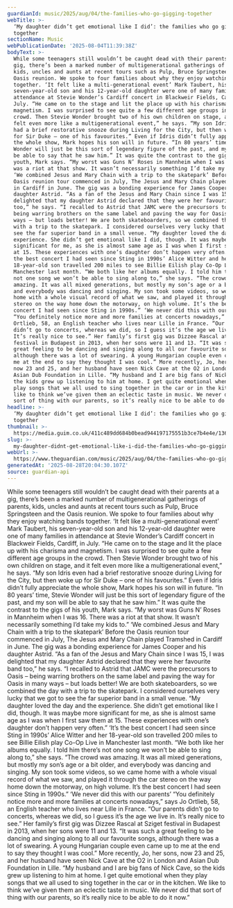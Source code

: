 ```yaml
---
guardianId: music/2025/aug/04/the-families-who-go-gigging-together
webTitle: >-
  ‘My daughter didn’t get emotional like I did’: the families who go gigging
  together
sectionName: Music
webPublicationDate: '2025-08-04T11:39:38Z'
bodyText: >-
  While some teenagers still wouldn’t be caught dead with their parents at a
  gig, there’s been a marked number of multigenerational gatherings of parents,
  kids, uncles and aunts at recent tours such as Pulp, Bruce Springsteen and the
  Oasis reunion. We spoke to four families about why they enjoy watching bands
  together. ‘It felt like a multi-generational event’ Mark Taubert, his
  seven-year-old son and his 12-year-old daughter were one of many families in
  attendance at Stevie Wonder’s Cardiff concert in Blackweir Fields, Cardiff, in
  July. “He came on to the stage and lit the place up with his charisma and
  magnetism. I was surprised to see quite a few different age groups in the
  crowd. Then Stevie Wonder brought two of his own children on stage, and it
  felt even more like a multigenerational event,” he says. “My son Idris even
  had a brief restorative snooze during Living for the City, but then woke up
  for Sir Duke – one of his favourites.” Even if Idris didn’t fully appreciate
  the whole show, Mark hopes his son will in future. “In 80 years’ time, Stevie
  Wonder will just be this sort of legendary figure of the past, and my son will
  be able to say that he saw him.” It was quite the contrast to the gigs of his
  youth, Mark says. “My worst was Guns N’ Roses in Mannheim when I was 16. There
  was a riot at that show. It wasn’t necessarily something I’d take my kids to.”
  ‘We combined Jesus and Mary Chain with a trip to the skatepark’ Before the
  Oasis reunion tour commenced in July, The Jesus and Mary Chain played Tramshed
  in Cardiff in June. The gig was a bonding experience for James Cooper and his
  daughter Astrid. “As a fan of the Jesus and Mary Chain since I was 15, I was
  delighted that my daughter Astrid declared that they were her favourite band
  too,” he says. “I recalled to Astrid that JAMC were the precursors to Oasis –
  being warring brothers on the same label and paving the way for Oasis in many
  ways – but loads better! We are both skateboarders, so we combined the day
  with a trip to the skatepark. I considered ourselves very lucky that we got to
  see the far superior band in a small venue. “My daughter loved the day and the
  experience. She didn’t get emotional like I did, though. It was maybe more
  significant for me, as she is almost same age as I was when I first saw them
  at 15. These experiences with one’s daughter don’t happen very often.” ‘It’s
  the best concert I had seen since Sting in 1990s’ Alice Witter and her
  18-year-old son travelled 200 miles to see Billie Eilish play Co-Op Live in
  Manchester last month. “We both like her albums equally. I told him there’s
  not one song we won’t be able to sing along to,” she says. “The crowd was
  amazing. It was all mixed generations, but mostly my son’s age or a bit older,
  and everybody was dancing and singing. My son took some videos, so we came
  home with a whole visual record of what we saw, and played it through the car
  stereo on the way home down the motorway, on high volume. It’s the best
  concert I had seen since Sting in 1990s.” ‘We never did this with our parents’
  “You definitely notice more and more families at concerts nowadays,” says Jo
  Ortlieb, 58, an English teacher who lives near Lille in France. “Our parents
  didn’t go to concerts, whereas we did, so I guess it’s the age we live in.
  It’s really nice to see.” Her family’s first gig was Dizzee Rascal at Sziget
  festival in Budapest in 2013, when her sons were 11 and 13. “It was such a
  great feeling to be dancing and singing along to all our favourite songs,
  although there was a lot of swearing. A young Hungarian couple even came up to
  me at the end to say they thought I was cool.” More recently, Jo, her sons,
  now 23 and 25, and her husband have seen Nick Cave at the O2 in London and
  Asian Dub Foundation in Lille. “My husband and I are big fans of Nick Cave, so
  the kids grew up listening to him at home. I get quite emotional when they
  play songs that we all used to sing together in the car or in the kitchen. We
  like to think we’ve given them an eclectic taste in music. We never did that
  sort of thing with our parents, so it’s really nice to be able to do it now.”
headline: >-
  ‘My daughter didn’t get emotional like I did’: the families who go gigging
  together
thumbnail: >-
  https://media.guim.co.uk/411c489dd684b0bead944197175551b3ce7b4e4e/136_217_2203_1763/500.jpg
slug: >-
  my-daughter-didnt-get-emotional-like-i-did-the-families-who-go-gigging-together
webUrl: >-
  https://www.theguardian.com/music/2025/aug/04/the-families-who-go-gigging-together
generatedAt: '2025-08-28T20:04:30.107Z'
source: guardian-api
---
```

While some teenagers still wouldn’t be caught dead with their parents at a gig, there’s been a marked number of multigenerational gatherings of parents, kids, uncles and aunts at recent tours such as Pulp, Bruce Springsteen and the Oasis reunion. We spoke to four families about why they enjoy watching bands together. ‘It felt like a multi-generational event’ Mark Taubert, his seven-year-old son and his 12-year-old daughter were one of many families in attendance at Stevie Wonder’s Cardiff concert in Blackweir Fields, Cardiff, in July. “He came on to the stage and lit the place up with his charisma and magnetism. I was surprised to see quite a few different age groups in the crowd. Then Stevie Wonder brought two of his own children on stage, and it felt even more like a multigenerational event,” he says. “My son Idris even had a brief restorative snooze during Living for the City, but then woke up for Sir Duke – one of his favourites.” Even if Idris didn’t fully appreciate the whole show, Mark hopes his son will in future. “In 80 years’ time, Stevie Wonder will just be this sort of legendary figure of the past, and my son will be able to say that he saw him.” It was quite the contrast to the gigs of his youth, Mark says. “My worst was Guns N’ Roses in Mannheim when I was 16. There was a riot at that show. It wasn’t necessarily something I’d take my kids to.” ‘We combined Jesus and Mary Chain with a trip to the skatepark’ Before the Oasis reunion tour commenced in July, The Jesus and Mary Chain played Tramshed in Cardiff in June. The gig was a bonding experience for James Cooper and his daughter Astrid. “As a fan of the Jesus and Mary Chain since I was 15, I was delighted that my daughter Astrid declared that they were her favourite band too,” he says. “I recalled to Astrid that JAMC were the precursors to Oasis – being warring brothers on the same label and paving the way for Oasis in many ways – but loads better! We are both skateboarders, so we combined the day with a trip to the skatepark. I considered ourselves very lucky that we got to see the far superior band in a small venue. “My daughter loved the day and the experience. She didn’t get emotional like I did, though. It was maybe more significant for me, as she is almost same age as I was when I first saw them at 15. These experiences with one’s daughter don’t happen very often.” ‘It’s the best concert I had seen since Sting in 1990s’ Alice Witter and her 18-year-old son travelled 200 miles to see Billie Eilish play Co-Op Live in Manchester last month. “We both like her albums equally. I told him there’s not one song we won’t be able to sing along to,” she says. “The crowd was amazing. It was all mixed generations, but mostly my son’s age or a bit older, and everybody was dancing and singing. My son took some videos, so we came home with a whole visual record of what we saw, and played it through the car stereo on the way home down the motorway, on high volume. It’s the best concert I had seen since Sting in 1990s.” ‘We never did this with our parents’ “You definitely notice more and more families at concerts nowadays,” says Jo Ortlieb, 58, an English teacher who lives near Lille in France. “Our parents didn’t go to concerts, whereas we did, so I guess it’s the age we live in. It’s really nice to see.” Her family’s first gig was Dizzee Rascal at Sziget festival in Budapest in 2013, when her sons were 11 and 13. “It was such a great feeling to be dancing and singing along to all our favourite songs, although there was a lot of swearing. A young Hungarian couple even came up to me at the end to say they thought I was cool.” More recently, Jo, her sons, now 23 and 25, and her husband have seen Nick Cave at the O2 in London and Asian Dub Foundation in Lille. “My husband and I are big fans of Nick Cave, so the kids grew up listening to him at home. I get quite emotional when they play songs that we all used to sing together in the car or in the kitchen. We like to think we’ve given them an eclectic taste in music. We never did that sort of thing with our parents, so it’s really nice to be able to do it now.”
